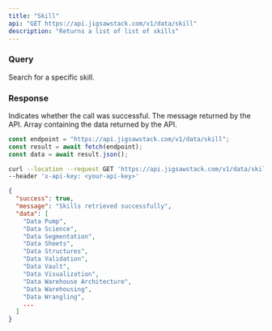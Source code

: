 ```yaml
---
title: "Skill"
api: "GET https://api.jigsawstack.com/v1/data/skill"
description: "Returns a list of list of skills"
---
```


### Query

<ParamField query="search_value" type="string">
  Search for a specific skill.
</ParamField>

<Snippet file="header.mdx" />

### Response

<ResponseField name="success" type="boolean">
  Indicates whether the call was successful.
</ResponseField>

<ResponseField name="message" type="string">
  The message returned by the API.
</ResponseField>

<ResponseField name="data" type="array<string>">
  Array containing the data returned by the API.
</ResponseField>

<RequestExample>

```javascript Node.js
const endpoint = "https://api.jigsawstack.com/v1/data/skill";
const result = await fetch(endpoint);
const data = await result.json();
```

```bash cURL
curl --location --request GET 'https://api.jigsawstack.com/v1/data/skill' \
--header 'x-api-key: <your-api-key>'
```

</RequestExample>

<ResponseExample>

```json Response
{
  "success": true,
  "message": "Skills retrieved successfully",
  "data": [
    "Data Pump",
    "Data Science",
    "Data Segmentation",
    "Data Sheets",
    "Data Structures",
    "Data Validation",
    "Data Vault",
    "Data Visualization",
    "Data Warehouse Architecture",
    "Data Warehousing",
    "Data Wrangling",
    ...
  ]
}
```

</ResponseExample>
